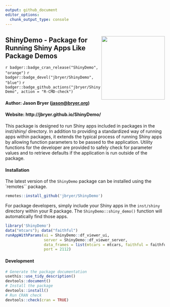```yaml
---
output: github_document
editor_options: 
  chunk_output_type: console
---
```


<!-- README.md is generated from README.Rmd. Please edit that file -->

## <img src="man/figures/ShinyDemo.png" align="right" width="200" /> ShinyDemo - Package for Running Shiny Apps Like Package Demos

<!-- badges: start -->
`r badger::badge_cran_release("ShinyDemo", "orange")`
`r badger::badge_devel("jbryer/ShinyDemo", "blue")`
`r badger::badge_github_actions("jbryer/ShinyDemo", action = "R-CMD-check")`
<!-- badges: end -->

#### Author: Jason Bryer ([jason@bryer.org](mailto:jason@bryer.org))   
#### Website: http://jbryer.github.io/ShinyDemo/

This package is designed to run Shiny apps included in packages in the inst/shiny/ directory. In addition to providing a standardized way of running apps within packages, it extends the typical process of running Shiny apps by allowing function parameters to be passed to the application. Utility functions for the developer are provided to safely check for parameter values and to retrieve defaults if the application is run outside of the package.

#### Installation

The latest version of the `ShinyDemo` package can be installed using the `remotes`` package.

```r
remotes::install_github('jbryer/ShinyDemo')
```

For package developers, simply include your Shiny apps in the `inst/shiny` directory within your R package. The `ShinyDemo::shiny_demo()` function will automatically find those apps.

```r
library('ShinyDemo')
data("mtcars"); data("faithful")
runAppWithParams(ui = ShinyDemo::df_viewer_ui,
                 server = ShinyDemo::df_viewer_server,
                 data_frames = list(mtcars = mtcars, faithful = faithful),
                 port = 2112)
```

#### Development

```r
# Generate the package documentation
usethis::use_tidy_description()
devtools::document()
# Install the package
devtools::install()
# Run CRAN check
devtools::check(cran = TRUE)
```